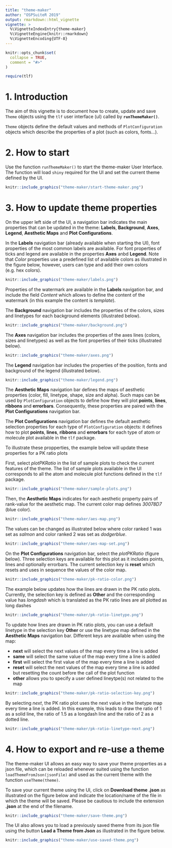 ```yaml
---
title: "theme-maker"
author: "OSPSuiteR 2019"
output: rmarkdown::html_vignette
vignette: >
  %\VignetteIndexEntry{theme-maker}
  %\VignetteEngine{knitr::rmarkdown}
  %\VignetteEncoding{UTF-8}
---
```


```r
knitr::opts_chunk$set(
  collapse = TRUE,
  comment = "#>"
)
```

```r
require(tlf)
```

# 1. Introduction

The aim of this vignette is to document how to create, update and save `Theme` objects using the `tlf` user interface (uI) called by **`runThemeMaker()`**.

`Theme` objects define the default values and methods of `PlotConfiguration` objects which describe the properties of a plot (such as colors, fonts...).

# 2. How to start

Use the function `runThemeMaker()` to start the theme-maker User Interface. The function will load `shiny` required for the UI and set the current theme defined by the UI.

```r
knitr::include_graphics("theme-maker/start-theme-maker.png")
```

# 3. How to update theme properties

On the upper left side of the UI, a navigation bar indicates the main properties that can be updated in the theme: **Labels**, **Background**, **Axes**, **Legend**, **Aesthetic Maps** and **Plot Configurations**.

In the **Labels** navigation bar (already available when starting the UI), font properties of the most common labels are available. For font properties of ticks and legend are available in the properties **Axes** anbd **Legend**.
Note that *Color* properties use a predefined list of available colors as illustrated in the figure below, however, users can type and add their own colors (e.g. hex colors).

```r
knitr::include_graphics("theme-maker/labels.png")
```

Properties of the watermark are available in the **Labels** navigation bar, and include the field *Content* which allows to define the content of the watermark (in this example the content is *template*).

The **Background** navigation bar includes the properties of the colors, sizes and linetypes for each background elements (illustrated below). 

```r
knitr::include_graphics("theme-maker/background.png")
```

The **Axes** navigation bar includes the properties of the axes lines (colors, sizes and linetypes) as well as the font properties of their ticks (illustrated below). 

```r
knitr::include_graphics("theme-maker/axes.png")
```

The **Legend** navigation bar includes the properties of the position, fonts and background of the legend (illustrated below). 

```r
knitr::include_graphics("theme-maker/legend.png")
```

The **Aesthetic Maps** navigation bar defines the maps of aesthetic properties (color, fill, linetype, shape, size and alpha). 
Such maps can be used by `PlotConfiguration` objects to define how they will plot **points**, **lines**, **ribbons** and **errorbars**.
Consequently, these properties are paired with the **Plot Configurations** navigation bar.

The **Plot Configurations** navigation bar defines the default aesthetic selection properties for each type of `PlotConfiguration` objects: it defines how to plot **points**, **lines**, **ribbons** and **errorbars** for each type of atom or molecule plot available in the `tlf` package.

To illustrate these propperties, the example below will update these properties for a PK ratio plots

First, select *plotPKRatio* in the list of sample plots to check the current features of the theme.
The list of sample plots available in the UI corresponds to all the atom and molecule plot functions defined in the `tlf` package.

```r
knitr::include_graphics("theme-maker/sample-plots.png")
```

Then, the **Aesthetic Maps** indicates for each aesthetic property pairs of rank-value for the aesthetic map. The current color map defines *30078D7* (blue color).

```r
knitr::include_graphics("theme-maker/aes-map.png")
```

The values can be changed as illustrated below where color ranked 1 was set as *salmon* and color ranked 2 was set as *dodgerblue*.

```r
knitr::include_graphics("theme-maker/aes-map-set.png")
```

On the **Plot Configurations** navigation bar, select the *plotPKRatio* (figure below). Three selection keys are available for this plot as it includes points, lines and optionally errorbars.
The current selection key is **reset** which resets and uses in sequence the values of the color map.

```r
knitr::include_graphics("theme-maker/pk-ratio-color.png")
```

The example below updates how the lines are drawn in the PK ratio plots. Currently, the selection key is defined as **Other** and the corresponding value has *longdash* which is translated as the PK ratio lines are all plotted as long dashes

```r
knitr::include_graphics("theme-maker/pk-ratio-linetype.png")
```

To update how lines are drawn in PK ratio plots, you can use a default linetype in the selection key **Other** or use the linetype map defined in the **Aesthetic Maps** navigation bar. Different keys are available when using the map: 

- **next** will select the next values of the map every time a line is added
- **same** will select the same value of the map every time a line is added
- **first** will select the first value of the map every time a line is added
- **reset** will select the next values of the map every time a line is added but resetting the count before the call of the plot function
- **other** allows you to specify a user defined lineytpe(s) not related to the map

```r
knitr::include_graphics("theme-maker/pk-ratio-selection-key.png")
```

By selecting *next*, the PK ratio plot uses the next value in the linetype map every time a line is added. In this example, this leads to draw the ratio of 1 as a solid line, the ratio of 1.5 as a longdash line and the ratio of 2 as a dotted line.

```r
knitr::include_graphics("theme-maker/pk-ratio-linetype-next.png")
```


# 4. How to export and re-use a theme

The theme-maker UI allows an easy way to save your theme properties as a json file, which can be reloaded whenever suited using the function `loadThemeFromJson(jsonFile)` and used as the current theme with the function `useTheme(theme)`.

To save your current theme using the UI, click on **Download theme .json** as illustrated on the figure below and indicate the location/name of the file in which the theme will be saved.
Please be cautious to include the extension **.json** at the end of the filename. 

```r
knitr::include_graphics("theme-maker/save-theme.png")
```

The UI also allows you to load a previously saved theme from its json file using the button **Load a Theme from Json** as illustrated in the figure below.

```r
knitr::include_graphics("theme-maker/use-saved-theme.png")
```